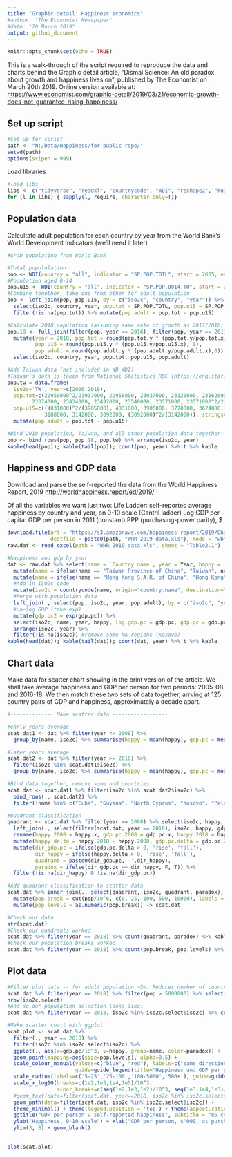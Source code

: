 ```yaml
---
title: "Graphic detail: Happiness economics"
#author: "The Economist Newspaper"
#date: "20 March 2019"
output: github_document
---
```


```r
knitr::opts_chunk$set(echo = TRUE)
```

This is a walk-through of the script required to reproduce the data and charts behind the Graphic detail article, "Dismal Science: An old paradox about growth and happiness lives on", published by The Economist on March 20th 2019. 
Online version available at: <https://www.economist.com/graphic-detail/2019/03/21/economic-growth-does-not-guarantee-rising-happiness/> 

## Set up script
```r
#Set-up for script
path <- "N:/Data/Happiness/for public repo/"
setwd(path)
options(scipen = 999)

```
Load libraries
```r
#load libs
libs <- c("tidyverse", "readxl", "countrycode", "WDI", "reshape2", "knitr")
for (l in libs) { sapply(l, require, character.only=T)}

```


## Population data

Calcultate adult population for each country by year from the World Bank's World Development Indicators (we'll need it later)

```r

#Grab population from World Bank

#Total popululation
pop <- WDI(country = "all", indicator = "SP.POP.TOTL", start = 2005, end = 2020, extra = F)
#Population aged 0-14
pop.u15 <- WDI(country = "all", indicator = "SP.POP.0014.TO", start = 2005, end = 2020, extra = F)
#Combine together, take one from other for adult population
pop <- left_join(pop, pop.u15, by = c("iso2c", "country", "year")) %>% 
  select(iso2c, country, year, pop.tot = SP.POP.TOTL, pop.u15 = SP.POP.0014.TO) %>% 
  filter(!is.na(pop.tot)) %>% mutate(pop.adult = pop.tot - pop.u15)

#Calculate 2018 population (assuming same rate of growth as 2017/2016)
pop.18 <- full_join(filter(pop, year == 2016), filter(pop, year == 2017), by = c("iso2c", "country")) %>% 
  mutate(year = 2018, pop.tot = round(pop.tot.y * (pop.tot.y/pop.tot.x), 0), 
         pop.u15 = round(pop.u15.y * (pop.u15.y/pop.u15.x), 0), 
         pop.adult = round(pop.adult.y * (pop.adult.y/pop.adult.x),0)) %>% 
  select(iso2c, country, year, pop.tot, pop.u15, pop.adult)

#Add Taiwan data (not included in WB WDI) 
#Taiwan's data is taken from National Statistics ROC (https://eng.stat.gov.tw/ct.asp?xItem=41871&ctNode=6339&mp=5))
pop.tw = data.frame(
  iso2c='TW', year=c(2006:2018),
  pop.tot=c(22958000^2/23037000, 22958000, 23037000, 23120000, 23162000, 23225000, 23316000,
        23374000, 23434000, 23492000, 23540000, 23571000, 23571000^2/23540000),
  pop.u15=c((4031000)^2/(3905000), 4031000, 3905000, 3778000, 3624000,3502000, 3412000, 3347000, 3277000,
            3188000, 3142000, 3092000, (3092000)^2/(3142000)), stringsAsFactors = F) %>% 
  mutate(pop.adult = pop.tot - pop.u15)

#Bind 2018 population, Taiwan, and all other population data together
pop <- bind_rows(pop, pop.18, pop.tw) %>% arrange(iso2c, year)
kable(head(pop)); kable(tail(pop)); count(pop, year) %>% t %>% kable

``` 


## Happiness and GDP data

Download and parse the self-reported the data from the World Happiness Report, 2019
<http://worldhappiness.report/ed/2019/>

Of all the variables we want just two: 
Life Ladder: self-reported average happiness by country and year, on 0-10 scale (Cantril ladder)
Log GDP per capita: GDP per person in 2011 (constant) PPP (purchasing-power parity), $


```r
download.file(url = "https://s3.amazonaws.com/happiness-report/2019/Chapter2OnlineData.xls", 
              destfile = paste0(path, "WHR_2019_data.xls"), mode = "wb", method = "auto")
raw.dat <- read_excel(path = "WHR_2019_data.xls", sheet = "Table2.1")

#happiness and gdp by year
dat <- raw.dat %>% select(name = `Country name`, year = Year, happy = `Life Ladder`, gdp.pc = `Log GDP per capita`) %>%
  mutate(name = ifelse(name == "Taiwan Province of China", "Taiwan", name)) %>% 
  mutate(name = ifelse(name == "Hong Kong S.A.R. of China", "Hong Kong", name)) %>% 
  #Add in ISO2c code
  mutate(iso2c = countrycode(name, origin="country.name", destination="iso2c")) %>% 
  #Merge with population data
  left_join(., select(pop, iso2c, year, pop.adult), by = c("iso2c", "year")) %>% 
  #un-log GDP (take exp)
  mutate(gdp.pc2 = exp(gdp.pc)) %>% 
  select(iso2c, name, year, happy, log.gdp.pc = gdp.pc, gdp.pc = gdp.pc2, pop.adult) %>% 
  arrange(iso2c, year) %>% 
  filter(!is.na(iso2c)) #remove some NA regions (Kosovo)
kable(head(dat)); kable(tail(dat)); count(dat, year) %>% t %>% kable

```


## Chart data

Make data for scatter chart showing in the print version of the article. 
We shall take average happiness and GDP per person for two periods: 2005-08 and 2016-18. We then match these two sets of data together, arrving at 125 country pairs of GDP and happiness, approximately a decade apart. 

``` r

#-------------- Make scatter data ------------------ 

#early years average
scat.dat1 <- dat %>% filter(year <= 2008) %>% 
  group_by(name, iso2c) %>% summarise(happy = mean(happy), gdp.pc = mean(gdp.pc), pop = mean(pop.adult), obs = n(), year = 2008)

#later years average
scat.dat2 <- dat %>% filter(year >= 2016) %>% 
  filter(iso2c %in% scat.dat1$iso2c) %>% 
  group_by(name, iso2c) %>% summarise(happy = mean(happy), gdp.pc = mean(gdp.pc), pop = mean(pop.adult), obs = n(), year = 2018)

#Bind data together, remove some odd countries
scat.dat <- scat.dat1 %>% filter(iso2c %in% scat.dat2$iso2c) %>% 
  bind_rows(., scat.dat2) %>% 
  filter(!name %in% c("Cuba", "Guyana", "North Cyprus", "Kosovo", "Palestinian Territories")) %>% ungroup(.)

#Quadrant classification
quadrant <- scat.dat %>% filter(year == 2008) %>% select(iso2c, happy, gdp.pc) %>% 
  left_join(., select(filter(scat.dat, year == 2018), iso2c, happy, gdp.pc), by = "iso2c") %>% 
  rename(happy.2008 = happy.x, gdp.pc.2008 = gdp.pc.x, happy.2018 = happy.y, gdp.pc.2018 = gdp.pc.y) %>% 
  mutate(happy.delta = happy.2018 - happy.2008, gdp.pc.delta = gdp.pc.2018 / gdp.pc.2008 * 100 - 100) %>% 
  mutate(dir_gdp.pc = ifelse(gdp.pc.delta > 0, 'rise', 'fall'),
         dir_happy = ifelse(happy.delta > 0, 'rise', 'fall'), 
         quadrant = paste0(dir_gdp.pc,'-',dir_happy), 
         paradox = ifelse(dir_gdp.pc == dir_happy, F, T)) %>% 
  filter(!is.na(dir_happy) & !is.na(dir_gdp.pc)) 

#Add quadrant classification to scatter data
scat.dat %>% inner_join(., select(quadrant, iso2c, quadrant, paradox), by = "iso2c") %>% 
  mutate(pop.break = cut(pop/10^6, c(0, 25, 100, 500, 10000), labels = c('<25m','25m-100m','100m-500m', '500m+'))) %>% 
  mutate(pop.levels = as.numeric(pop.break)) -> scat.dat

#Check our data
str(scat.dat)
#Check our quadrants worked
scat.dat %>% filter(year == 2018) %>% count(quadrant, paradox) %>% kable
#Check our population breaks worked
scat.dat %>% filter(year == 2018) %>% count(pop.break, pop.levels) %>% kable

```


## Plot data


```r

#Filter plot data -- for adult population >5m. Reduces number of countries from 125 to 85 pairs
scat.dat %>% filter(year == 2018) %>% filter(pop > 5000000) %>% select(iso2c) -> iso2c.select
nrow(iso2c.select)
#And so our population selection looks like: 
scat.dat %>% filter(year == 2018, iso2c %in% iso2c.select$iso2c) %>% count(pop.break) %>% kable

#Make scatter chart with ggplot
scat.plot <- scat.dat %>% 
  filter(., year == 2018) %>%
  filter(iso2c %in% iso2c.select$iso2c) %>% 
  ggplot(., aes(x=gdp.pc/10^3, y=happy, group=name, color=paradox)) +
  geom_point(mapping=aes(size=pop.levels), alpha=0.5) +
  scale_colour_manual(values=c("blue", "red"), labels=c("same direction", "opposite directions"), 
                      guide=guide_legend(title="Happiness and GDP per person:", title.position="top")) +
  scale_radius(labels=c('5-25','25-100','100-5000','500+'), guide=guide_legend(title="Population, m", title.position="top")) +
  scale_x_log10(breaks=c(1e2,1e3,1e4,1e5)/10^3,
                minor_breaks=c(seq(1e2,1e3,1e2)/10^3, seq(1e3,1e4,1e3)/10^3, seq(1e4,1e5,1e4)/10^3, seq(1e5,1e6,1e5)/10^3)) +
  #geom_text(data=filter(scat.dat, year==2018, iso2c %in% iso2c.select$iso2c), mapping=aes(label=name), hjust=0) +
  geom_path(data=filter(scat.dat, iso2c %in% iso2c.select$iso2c)) +
  theme_minimal() + theme(legend.position = 'top') + theme(aspect.ratio = 0.5) +
  ggtitle("GDP per person v self-reported happiness", subtitle = "85 countries with adult population over 5m") + 
  ylab("Happiness, 0-10 scale") + xlab("GDP per person, $'000, at purchasing-power parity, log scale") + 
  ylim(3, 8) + geom_blank() 
  

```


```r
plot(scat.plot)
```

